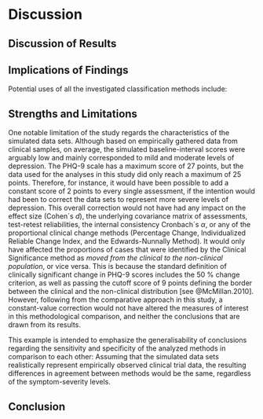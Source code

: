 
# Discussion





## Discussion of Results




<!--
Table Pros and Cons of Assessment Formats
Table Pros and Cons of Classification Methods
-->


## Implications of Findings


\par

Potential uses of all the investigated classification methods include:
\begin{itemize}
\item reporting effect sizes and cutoff scores in clinical outcome research, enabling the inclusion in meta-analyses
\item potential application in algorithms for EMA apps for monitoring and analysing reliable symptom changes (e.g., for early detection of manic phases from high variability) -> red flags
\item routine outcome monitoring, feedback and evaluation tool for treatment
\item to put in perspective individual symptom changes with internal and external factors (e.g., sleep, medication, job issues): endless statistical possibilities (e.g. explained variance through inclusion of measured variables)
\item easy visualization of symptom changes for patients and practitioners
\item [@Bauer.2004b]: clinical significance important for:
    \item dose-response research
    \item outcome-management systems (as a marker for remission/deterioration)
    \item calculating relative improvement for comparison of new treatments with TAU
\end{itemize}


## Strengths and Limitations



<!--
external validity of findings
-->

\par
One notable limitation of the study regards the characteristics of the simulated data sets. Although based on empirically gathered data from clinical samples, on average, the simulated baseline-interval scores were arguably low and mainly corresponded to mild and moderate levels of depression. The PHQ-9 scale has a maximum score of 27 points, but the data used for the analyses in this study did only reach a maximum of 25 points. Therefore, for instance, it would have been possible to add a constant score of 2 points to every single assessment, if the intention would had been to correct the data sets to represent more severe levels of depression. This overall correction would not have had any impact on the effect size (Cohen´s _d_), the underlying covariance matrix of assessments, test-retest reliabilities, the internal consistency Cronbach´s $\alpha$, or any of the proportional clinical change methods (Percentage Change, Individualized Reliable Change Index, and the Edwards-Nunnally Method). It would only have affected the proportions of cases that were identified by the Clinical Significance method as _moved from the clinical to the non-clinical population_, or vice versa. This is because the standard definition of clinically significant change in PHQ-9 scores includes the 50 % change criterion, as well as passing the cutoff score of 9 points defining the border between the clinical and the non-clinical distribution [see @McMillan.2010]. However, following from the comparative approach in this study, a constant-value correction would not have altered the measures of interest in this methodological comparison, and neither the conclusions that are drawn from its results. \par
This example is intended to emphasize the generalisability of conclusions regarding the sensitivity and specificity of the analyzed methods in comparison to each other: Assuming that the simulated data sets realistically represent empirically observed clinical trial data, the resulting differences in agreement between methods would be the same, regardless of the symptom-severity levels.




## Conclusion




